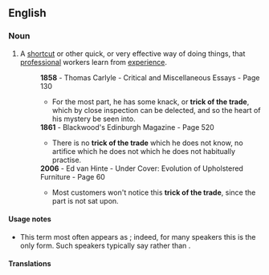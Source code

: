 ==English==

===Noun===
{{en-noun|sg=[[trick]] [[of]] [[the]] [[trade]]|pl=tricks of the trade}}

# {{idiom}} A [[shortcut]] or other quick, or very effective way of doing things, that [[professional]] workers learn from [[experience]].
#:'''1858''' - Thomas Carlyle - Critical and Miscellaneous Essays - Page 130
#:*For the most part, he has some knack, or '''trick of the trade''', which by close inspection can be delected, and so the heart of his mystery be seen into.
#:'''1861''' - Blackwood's Edinburgh Magazine - Page 520
#:*There is no '''trick of the trade''' which he does not know, no artifice which he does not which he does not habitually practise.
#:'''2006''' - Ed van Hinte - Under Cover: Evolution of Upholstered Furniture - Page 60
#:*Most customers won't notice this '''trick of the trade''', since the part is not sat upon.

====Usage notes====
* This term most often appears as {{term||the tricks of the trade}}; indeed, for many speakers this is the only form. Such speakers typically say {{term||one of the tricks of the trade}} rather than {{term||trick of the trade}}.

====Translations====